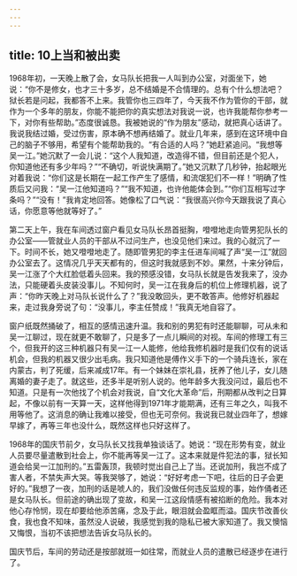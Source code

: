 ```yaml
---
---
---
```

title: 10上当和被出卖
---




1968年初，一天晚上散了会，女马队长把我一人叫到办公室，对面坐下，她说：“你不是修女，也才三十多岁，总不结婚是不合情理的。总有个什么想法吧？狱长若是问起，我都答不上来。我管你也三四年了，今天我不作为管你的干部，就作为一个多年的朋友，你能不能把你的真实想法对我说一说，也许我能帮你参考一下，对你有些帮助。”态度很诚恳。我被她说的“作为朋友”感动，就把真心话讲了。我说我结过婚，受过伤害，原本确不想再结婚了。就业几年来，感到在这环境中自己的脑子不够用，希望有个能帮助我的。“有合适的人吗？”她赶紧追问。“我想等吴一江。”她沉默了一会儿说：“这个人我知道，改造得不错，但目前还是个犯人，你知道他还有多少年吗？”“不确切，听说快满期了。”她又沉默了几秒钟，抬起眼光对着我说：“你们这是长期在一起工作产生了感情，和流氓犯们不一样！”明确了性质后又问我：“吴一江他知道吗？”“我不知道，也许他能体会到。”“你们互相写过字条吗？”“没有！”我肯定地回答。她像松了口气说：“我很高兴你今天跟我说了真心话，你愿意等他就等好了。”

第二天上午，我在车间透过窗户看见女马队长昂首挺胸，噔噔地走向管男犯队长的办公室——管就业人员的干部从不过问生产，也没见他们来过。我的心就沉了一下。时间不长，她又噔噔地走了。随即管男犯的李主任进车间喊了声“吴一江”就回办公室去了。这情况几乎天天都有的，但这时我就感到不妙。果然，十来分钟后，吴一江涨了个大红脸低着头回来。我的预感没错，女马队长就是告发我来了，没办法，只能硬着头皮装没事儿。不知何时，吴一江在我身后的机位上修理机器，说了声：“你昨天晚上对马队长说什么了？”我没敢回头，更不敢答声。他修好机器起来，走过我身旁说了句：“没事儿，李主任赞成！”我真无地自容了。

窗户纸既然捅破了，相互的感情迅速升温。我和别的男犯有时还能聊聊，可从未和吴一江聊过，现在就更不敢聊了，只是多了一点儿瞬间的对视。车间的修理工有三个，但我开的这三种机器只有吴一江一人能修，他给我修机器时是我们仅有的说话机会，但我的机器又很少出毛病。我只知道他是傅作义手下的一个骑兵连长，家在内蒙古，判了死缓，后来减成17年。有一个妹妹在崇礼县，抚养了他儿子，女儿随离婚的妻子走了。就这些，还多半是听别人说的。他年龄多大我没问过，最后也不知道。只是有一次他找了个机会对我说，自“文化大革命”后，刑期都从改判之日算起，不像以前有一天算一天，这样他得到1971年才能期满，还有三年之久，叫我不用等他了。这消息的确让我难以接受，但也无可奈何。我说我已就业四年了，想嫁早嫁了，再等三年也没什么，既然这样也只好这样了。

1968年的国庆节前夕，女马队长又找我单独谈话了。她说：“现在形势有变，就业人员要尽量遣散到社会上，你不能再等吴一江了。这本来就是件犯法的事，狱长知道会给吴一江加刑的。”五雷轰顶，我顿时觉出自己上了当。还说加刑，我岂不成了害人者，不禁失声大哭。等我哭够了，她说：“好好考虑一下吧，往后的日子会更好的。”我想了一夜，加刑的话是唬人的，我们没做任何违反监规的事，始作俑者还是女马队长。但前途的确出现了变故，和吴一江这段情感有被掐断的危险。我本对他心存怜悯，现在却要给他添苦痛，念及于此，眼泪就会盈眶而溢。国庆节改善伙食，我也食不知味，虽然没人说破，我感觉到我的隐私已被大家知道了。我又懊恼又悔恨，当初不该把想法告诉女马队长的。

国庆节后，车间的劳动还是按部就班一如往常，而就业人员的遣散已经逐步在进行了。